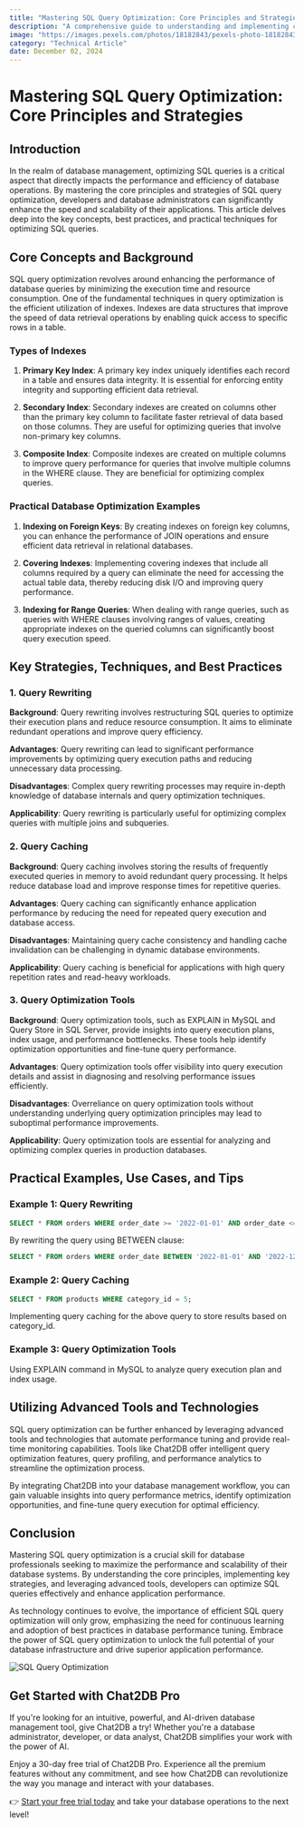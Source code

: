 ```yaml
---
title: "Mastering SQL Query Optimization: Core Principles and Strategies"
description: "A comprehensive guide to understanding and implementing core principles and strategies for SQL query optimization."
image: "https://images.pexels.com/photos/18182843/pexels-photo-18182843.jpeg?auto=compress&cs=tinysrgb&dpr=1&w=500"
category: "Technical Article"
date: December 02, 2024
---
```


# Mastering SQL Query Optimization: Core Principles and Strategies

## Introduction

In the realm of database management, optimizing SQL queries is a critical aspect that directly impacts the performance and efficiency of database operations. By mastering the core principles and strategies of SQL query optimization, developers and database administrators can significantly enhance the speed and scalability of their applications. This article delves deep into the key concepts, best practices, and practical techniques for optimizing SQL queries.

## Core Concepts and Background

SQL query optimization revolves around enhancing the performance of database queries by minimizing the execution time and resource consumption. One of the fundamental techniques in query optimization is the efficient utilization of indexes. Indexes are data structures that improve the speed of data retrieval operations by enabling quick access to specific rows in a table.

### Types of Indexes

1. **Primary Key Index**: A primary key index uniquely identifies each record in a table and ensures data integrity. It is essential for enforcing entity integrity and supporting efficient data retrieval.

2. **Secondary Index**: Secondary indexes are created on columns other than the primary key column to facilitate faster retrieval of data based on those columns. They are useful for optimizing queries that involve non-primary key columns.

3. **Composite Index**: Composite indexes are created on multiple columns to improve query performance for queries that involve multiple columns in the WHERE clause. They are beneficial for optimizing complex queries.

### Practical Database Optimization Examples

1. **Indexing on Foreign Keys**: By creating indexes on foreign key columns, you can enhance the performance of JOIN operations and ensure efficient data retrieval in relational databases.

2. **Covering Indexes**: Implementing covering indexes that include all columns required by a query can eliminate the need for accessing the actual table data, thereby reducing disk I/O and improving query performance.

3. **Indexing for Range Queries**: When dealing with range queries, such as queries with WHERE clauses involving ranges of values, creating appropriate indexes on the queried columns can significantly boost query execution speed.

## Key Strategies, Techniques, and Best Practices

### 1. Query Rewriting

**Background**: Query rewriting involves restructuring SQL queries to optimize their execution plans and reduce resource consumption. It aims to eliminate redundant operations and improve query efficiency.

**Advantages**: Query rewriting can lead to significant performance improvements by optimizing query execution paths and reducing unnecessary data processing.

**Disadvantages**: Complex query rewriting processes may require in-depth knowledge of database internals and query optimization techniques.

**Applicability**: Query rewriting is particularly useful for optimizing complex queries with multiple joins and subqueries.

### 2. Query Caching

**Background**: Query caching involves storing the results of frequently executed queries in memory to avoid redundant query processing. It helps reduce database load and improve response times for repetitive queries.

**Advantages**: Query caching can significantly enhance application performance by reducing the need for repeated query execution and database access.

**Disadvantages**: Maintaining query cache consistency and handling cache invalidation can be challenging in dynamic database environments.

**Applicability**: Query caching is beneficial for applications with high query repetition rates and read-heavy workloads.

### 3. Query Optimization Tools

**Background**: Query optimization tools, such as EXPLAIN in MySQL and Query Store in SQL Server, provide insights into query execution plans, index usage, and performance bottlenecks. These tools help identify optimization opportunities and fine-tune query performance.

**Advantages**: Query optimization tools offer visibility into query execution details and assist in diagnosing and resolving performance issues efficiently.

**Disadvantages**: Overreliance on query optimization tools without understanding underlying query optimization principles may lead to suboptimal performance improvements.

**Applicability**: Query optimization tools are essential for analyzing and optimizing complex queries in production databases.

## Practical Examples, Use Cases, and Tips

### Example 1: Query Rewriting

```sql
SELECT * FROM orders WHERE order_date >= '2022-01-01' AND order_date <= '2022-12-31';
```

By rewriting the query using BETWEEN clause:

```sql
SELECT * FROM orders WHERE order_date BETWEEN '2022-01-01' AND '2022-12-31';
```

### Example 2: Query Caching

```sql
SELECT * FROM products WHERE category_id = 5;
```

Implementing query caching for the above query to store results based on category_id.

### Example 3: Query Optimization Tools

Using EXPLAIN command in MySQL to analyze query execution plan and index usage.

## Utilizing Advanced Tools and Technologies

SQL query optimization can be further enhanced by leveraging advanced tools and technologies that automate performance tuning and provide real-time monitoring capabilities. Tools like Chat2DB offer intelligent query optimization features, query profiling, and performance analytics to streamline the optimization process.

By integrating Chat2DB into your database management workflow, you can gain valuable insights into query performance metrics, identify optimization opportunities, and fine-tune query execution for optimal efficiency.

## Conclusion

Mastering SQL query optimization is a crucial skill for database professionals seeking to maximize the performance and scalability of their database systems. By understanding the core principles, implementing key strategies, and leveraging advanced tools, developers can optimize SQL queries effectively and enhance application performance.

As technology continues to evolve, the importance of efficient SQL query optimization will only grow, emphasizing the need for continuous learning and adoption of best practices in database performance tuning. Embrace the power of SQL query optimization to unlock the full potential of your database infrastructure and drive superior application performance.

![SQL Query Optimization](https://example.com/sql-query-optimization.jpg)

## Get Started with Chat2DB Pro

If you're looking for an intuitive, powerful, and AI-driven database management tool, give Chat2DB a try! Whether you're a database administrator, developer, or data analyst, Chat2DB simplifies your work with the power of AI.

Enjoy a 30-day free trial of Chat2DB Pro. Experience all the premium features without any commitment, and see how Chat2DB can revolutionize the way you manage and interact with your databases.

👉 [Start your free trial today](https://chat2db.ai/pricing) and take your database operations to the next level!

